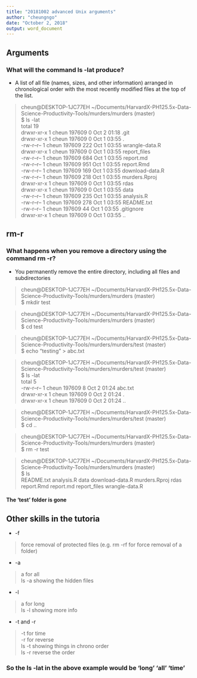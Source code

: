 ```yaml
---
title: "20181002 advanced Unix arguments"
author: "cheungngo"
date: "October 2, 2018"
output: word_document
---
```



## Arguments

### What will the command ls -lat produce?

* A list of all file (names, sizes, and other information) arranged in chronological order with the most recently modified files at the top of the list.  
  
>cheun@DESKTOP-1JC77EH  ~/Documents/HarvardX-PH125.5x-Data-Science-Productivity-Tools/murders/murders (master)  
$ ls -lat  
total 19  
drwxr-xr-x 1 cheun 197609   0 Oct  2 01:18 .git  
drwxr-xr-x 1 cheun 197609   0 Oct  1 03:55 .  
-rw-r--r-- 1 cheun 197609 222 Oct  1 03:55 wrangle-data.R  
drwxr-xr-x 1 cheun 197609   0 Oct  1 03:55 report_files  
-rw-r--r-- 1 cheun 197609 684 Oct  1 03:55 report.md  
-rw-r--r-- 1 cheun 197609 951 Oct  1 03:55 report.Rmd  
-rw-r--r-- 1 cheun 197609 169 Oct  1 03:55 download-data.R  
-rw-r--r-- 1 cheun 197609 218 Oct  1 03:55 murders.Rproj  
drwxr-xr-x 1 cheun 197609   0 Oct  1 03:55 rdas  
drwxr-xr-x 1 cheun 197609   0 Oct  1 03:55 data  
-rw-r--r-- 1 cheun 197609 235 Oct  1 03:55 analysis.R  
-rw-r--r-- 1 cheun 197609 278 Oct  1 03:55 README.txt  
-rw-r--r-- 1 cheun 197609  44 Oct  1 03:55 .gitignore  
drwxr-xr-x 1 cheun 197609   0 Oct  1 03:55 ..  


###


## rm-r
### What happens when you remove a directory using the command rm -r?
* You permanently remove the entire directory, including all files and subdirectories

>cheun@DESKTOP-1JC77EH  ~/Documents/HarvardX-PH125.5x-Data-Science-Productivity-Tools/murders/murders (master)  
$ mkdir test

>cheun@DESKTOP-1JC77EH  ~/Documents/HarvardX-PH125.5x-Data-Science-Productivity-Tools/murders/murders (master)  
$ cd test

>cheun@DESKTOP-1JC77EH  ~/Documents/HarvardX-PH125.5x-Data-Science-Productivity-Tools/murders/murders/test (master)  
$ echo "testing" > abc.txt

>cheun@DESKTOP-1JC77EH  ~/Documents/HarvardX-PH125.5x-Data-Science-Productivity-Tools/murders/murders/test (master)  
$ ls -lat  
total 5  
-rw-r--r-- 1 cheun 197609 8 Oct  2 01:24 abc.txt  
drwxr-xr-x 1 cheun 197609 0 Oct  2 01:24 .  
drwxr-xr-x 1 cheun 197609 0 Oct  2 01:24 ..  

>cheun@DESKTOP-1JC77EH  ~/Documents/HarvardX-PH125.5x-Data-Science-Productivity-Tools/murders/murders/test (master)  
$ cd ..

>cheun@DESKTOP-1JC77EH  ~/Documents/HarvardX-PH125.5x-Data-Science-Productivity-Tools/murders/murders (master)  
$ rm -r test

>cheun@DESKTOP-1JC77EH  ~/Documents/HarvardX-PH125.5x-Data-Science-Productivity-Tools/murders/murders (master)  
$ ls  
README.txt  analysis.R  data  download-data.R  murders.Rproj  rdas  report.Rmd  report.md  report_files  wrangle-data.R 

#### The 'test' folder is gone


###


## Other skills in the tutoria
* -f 

> force removal of protected files (e.g. rm -rf for force removal of a folder)

* -a 

> a for all  
> ls -a showing the hidden files

* -l 

> a for long  
> ls -l showing more info

* -t and -r

> -t for time  
> -r for reverse  
> ls -t showing things in chrono order  
> ls -r reverse the order  

### So the ls -lat in the above example would be 'long' 'all' 'time'